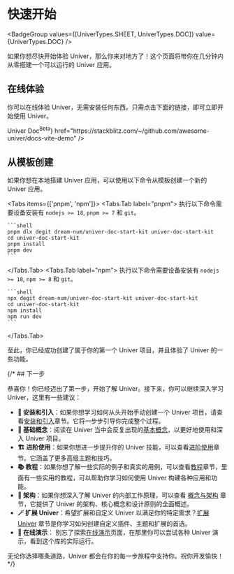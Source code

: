 
# 快速开始

<BadgeGroup values={[UniverTypes.SHEET, UniverTypes.DOC]} value={UniverTypes.DOC} />

如果你想尽快开始体验 Univer，那么你来对地方了！这个页面将带你在几分钟内从零搭建一个可以运行的 Univer 应用。

## 在线体验

你可以在线体验 Univer，无需安装任何东西。只需点击下面的链接，即可立即开始使用 Univer。

<Cards>
  <Card
    icon="📝"
    title={<span className="">Univer Doc<sup>Beta</sup></span>}
    href="https://stackblitz.com/~/github.com/awesome-univer/docs-vite-demo"
  />
</Cards>

## 从模板创建

如果你想在本地搭建 Univer 应用，可以使用以下命令从模板创建一个新的 Univer 应用。

<Tabs items={['pnpm', 'npm']}>
  <Tabs.Tab label="pnpm">
    执行以下命令需要设备安装有 `nodejs >= 18`, `pnpm >= 7` 和 `git`。

    ```shell
    pnpm dlx degit dream-num/univer-doc-start-kit univer-doc-start-kit
    cd univer-doc-start-kit
    pnpm install
    pnpm dev
    ```
  </Tabs.Tab>
  <Tabs.Tab label="npm">
    执行以下命令需要设备安装有 `nodejs >= 18`, `npm >= 8` 和 `git`。

    ```shell
    npx degit dream-num/univer-doc-start-kit univer-doc-start-kit
    cd univer-doc-start-kit
    npm install
    npm run dev
    ```
  </Tabs.Tab>
</Tabs>

至此，你已经成功创建了属于你的第一个 Univer 项目，并且体验了 Univer 的一些功能。

{/* ## 下一步

恭喜你！你已经迈出了第一步，开始了解 Univer。接下来，你可以继续深入学习 Univer，这里有一些建议：

- **🔰 安装和引入**：如果你想学习如何从头开始手动创建一个 Univer 项目，请查看[安装和引入](/guides/doc/getting-started/installation)章节。它将一步步引导你完成整个过程。
- **🧱 基础概念**：阅读在 Univer 当中会反复出现的[基本概念](/guides/doc/getting-started/concepts)，以更好地使用和深入 Univer 项目。
- **🏗️ 进阶使用**：如果你想进一步提升你的 Univer 技能，可以查看[进阶使用](/guides/doc/getting-started/univer-plugins)章节。它涵盖了更多高级主题和技巧。
- **📚 教程**：如果你想了解一些实际的例子和真实的用例，可以查看[教程](/zh-cn/guides/tutorials/csv-import-plugin)章节，里面有一些实用的教程，可以帮助你学习如何使用 Univer 构建各种应用和功能。
- **🌌 架构**：如果你想深入了解 Univer 的内部工作原理，可以查看 [概念与架构](/zh-cn/guides/concepts-and-architecture/architecture/) 章节，它提供了 Univer 的架构、核心概念和设计原则的全面概述。
- **🪄 扩展 Univer**：希望扩展和自定义 Univer 以满足你的特定需求？[扩展 Univer](/zh-cn/guides/customization) 章节是你学习如何创建自定义插件、主题和扩展的首选。
- **🎢 在线演示**： 别忘了探索[在线演示](/playground)页面，在那里你可以尝试各种 Univer 演示，看到这个库的实际运行。

无论你选择哪条道路，Univer 都会在你的每一步旅程中支持你。祝你开发愉快！ */}
